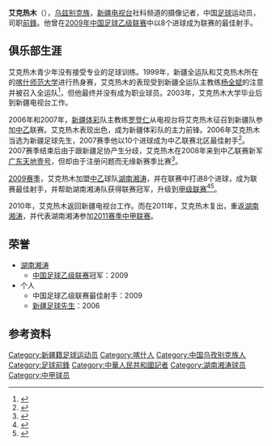 {{Football player infobox
| playername = 艾克热木
| fullname = Akram
| englishfullname = Akram
| countryofbirth = {{CHN}}
| cityofbirth = [[新疆|新疆]][[喀什|喀什]]
| dateofbirth = {{birth date and age|1981|8|6}}
| height = {{height|m=1.85}}
| position = 前锋
| years = 2006-2007年<br>2008年<br>2009年<br>2011-2012年
| clubs = [[新疆体彩|新疆体彩]]<br>[[广东天地壹号|广东天地壹号]]<br>[[湖南湘涛|湖南湘涛]]<br>[[湖南湘涛|湖南湘涛]]
| caps(goals) = <br>0 (0)<br> ? (8) <br> 38 (8)
| pcupdate = 2009年12月1日
| ntupdate = 2009年12月1日}}

'''艾克热木'''（{{bd|1981年|8月6日|catIdx=Z}}），[[乌兹别克族|乌兹别克族]]，[[新疆电视台|新疆电视台]]社科频道的摄像记者，中国[[足球|足球]]运动员，司职[[前锋_(足球)|前鋒]]。他曾在[[2009年中国足球乙级联赛|2009年中国足球乙级联赛]]中以8个进球成为联赛的最佳射手。

==俱乐部生涯==

艾克热木青少年没有接受专业的足球训练。1999年，新疆全运队和艾克热木所在的[[喀什师范大学|喀什师范大学]]进行热身赛，艾克热木的表现受到新疆全运队主教练[[杨全斌|杨全斌]]的注意并被召入全运队<ref>{{cite web| title ="艾克热木千里单骑曾斩东亚 徐根宝震惊：这小子真强"| url =http://www.newsdata.cn/view/52170}}{{dead link|date=2018年1月 |bot=InternetArchiveBot |fix-attempted=yes }}</ref>，但他最终并没有成为职业球员。2003年，艾克热木大学毕业后到新疆电视台工作。

2006年和2007年，[[新疆体彩|新疆体彩]]队主教练[[罗登仁|罗登仁]]从电视台将艾克热木征召到新疆队参加[[中乙|中乙]]联赛。艾克热木表现出色，成为新疆体彩队的主力前锋。2006年艾克热木当选为新疆足球先生，2007赛季他以10个进球成为中乙联赛北区最佳射手<ref>{{cite web| title ="艾克热木今日冲击中乙金靴"| url =http://tyt.bf.vnet.cn/mob/sports/index.aspx?urladdress=/3g/sports/index.php?sa=d2126310t24v4&pos=10&vt=1}}{{dead link|date=2018年1月 |bot=InternetArchiveBot |fix-attempted=yes }}</ref>。2007赛季结束后由于跟新疆足协产生分歧，艾克热木在2008年来到中乙联赛新军[[广东天地壹号|广东天地壹号]]，但却由于注册问题而无缘新赛季比赛<ref>{{cite web| title ="新疆第一位足球先生艾克热木：国脚们拍过广告吗？"| url =http://sports.sina.com.cn/b/2009-11-23/14194710803.shtml| access-date =2009-12-02| archive-date =2016-03-04| archive-url =https://web.archive.org/web/20160304112434/http://sports.sina.com.cn/b/2009-11-23/14194710803.shtml| dead-url =no}}</ref>。

[[2009年中国足球乙级联赛|2009赛季]]，艾克热木加盟[[中乙|中乙]]球队[[湖南湘涛|湖南湘涛]]，并在联赛中打进8个进球，成为联赛最佳射手，并帮助湖南湘涛队获得联赛冠军，升级到[[中国足球甲级联赛|甲级联赛]]<ref>{{cite web| title ="记者荣膺中乙最佳射手 赛后将继续回电视台上班"| url =http://sports.sohu.com/20091129/n268548247.shtml| access-date =2009-12-02| archive-date =2009-12-02| archive-url =https://web.archive.org/web/20091202113520/http://sports.sohu.com/20091129/n268548247.shtml| dead-url =no}}</ref><ref>{{cite web| title ="中乙最佳射手身兼两职位：我该回去扛摄像机了"| url =http://sports.sohu.com/20091130/n268576005.shtml}}</ref>。

2010年，艾克热木返回新疆电视台工作。而在2011年，艾克热木复出，重返[[湖南湘涛|湖南湘涛]]，并代表湖南湘涛参加[[2011年中国足球甲级联赛|2011赛季中甲联赛]]。

==荣誉==
* [[湖南湘涛|湖南湘涛]]
** [[中国足球乙级联赛|中国足球乙级联赛]]冠军：2009
* 个人
** 中国足球乙级联赛最佳射手：2009
** [[新疆足球先生|新疆足球先生]]：2006

==参考资料==
{{reflist}}

{{2011年中甲分类名单湖南}}
{{2012年中甲分类名单湖南}}

{{DEFAULTSORT:Akram}}
[[Category:新疆籍足球运动员|Category:新疆籍足球运动员]]
[[Category:喀什人|Category:喀什人]]
[[Category:中国乌孜别克族人|Category:中国乌孜别克族人]]
[[Category:足球前鋒|Category:足球前鋒]]
[[Category:中華人民共和國記者|Category:中華人民共和國記者]]
[[Category:湖南湘涛球员|Category:湖南湘涛球员]]
[[Category:中甲球员|Category:中甲球员]]